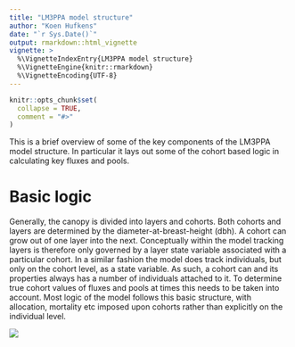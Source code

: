 ```yaml
---
title: "LM3PPA model structure"
author: "Koen Hufkens"
date: "`r Sys.Date()`"
output: rmarkdown::html_vignette
vignette: >
  %\VignetteIndexEntry{LM3PPA model structure}
  %\VignetteEngine{knitr::rmarkdown}
  %\VignetteEncoding{UTF-8}
---
```


```r
knitr::opts_chunk$set(
  collapse = TRUE,
  comment = "#>"
)
```

This is a brief overview of some of the key components of the LM3PPA model structure. In particular it lays out some of the cohort based logic in calculating key fluxes and pools.

# Basic logic

Generally, the canopy is divided into layers and cohorts. Both cohorts and layers are determined by the diameter-at-breast-height (dbh). A cohort can grow out of one layer into the next. Conceptually within the model tracking layers is therefore only governed by a layer state variable associated with a particular cohort. In a similar fashion the model does track individuals, but only on the cohort level, as a state variable. As such, a cohort can and its properties always has a number of individuals attached to it. To determine true cohort values of fluxes and pools at times this needs to be taken into account. Most logic of the model follows this basic structure, with allocation, mortality etc imposed upon cohorts rather than explicitly on the individual level.

![](https://raw.githubusercontent.com/bluegreen-labs/rsofun/master/docs/canopy_diagram.png)